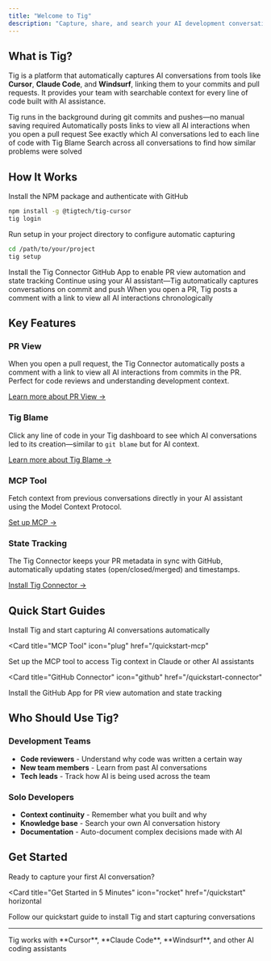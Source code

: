 ```yaml
---
title: "Welcome to Tig"
description: "Capture, share, and search your AI development conversations"
---
```


## What is Tig?

Tig is a platform that automatically captures AI conversations from tools like **Cursor**, **Claude Code**, and **Windsurf**, linking them to your commits and pull requests. It provides your team with searchable context for every line of code built with AI assistance.

<CardGroup cols={2}>
<Card title="Automatic Capture" icon="robot">
  Tig runs in the background during git commits and pushes—no manual saving required
</Card>

<Card title="PR View" icon="code-pull-request">
  Automatically posts links to view all AI interactions when you open a pull request
</Card>

<Card title="Code Context" icon="code-commit">
  See exactly which AI conversations led to each line of code with Tig Blame
</Card>

<Card title="Team Search" icon="magnifying-glass">
  Search across all conversations to find how similar problems were solved
</Card>
</CardGroup>

## How It Works

<Steps>
<Step title="Install Tig">
  Install the NPM package and authenticate with GitHub

  ```bash
  npm install -g @tigtech/tig-cursor
  tig login
  ```
</Step>

<Step title="Set Up Your Project">
  Run setup in your project directory to configure automatic capturing

  ```bash
  cd /path/to/your/project
  tig setup
  ```
</Step>

<Step title="Install GitHub App">
  Install the Tig Connector GitHub App to enable PR view automation and state tracking
</Step>

<Step title="Code as Usual">
  Continue using your AI assistant—Tig automatically captures conversations on commit and push
</Step>

<Step title="Review PRs with Context">
  When you open a PR, Tig posts a comment with a link to view all AI interactions chronologically
</Step>
</Steps>

## Key Features

### PR View
When you open a pull request, the Tig Connector automatically posts a comment with a link to view all AI interactions from commits in the PR. Perfect for code reviews and understanding development context.

[Learn more about PR View →](/essentials/pr-view)

### Tig Blame
Click any line of code in your Tig dashboard to see which AI conversations led to its creation—similar to `git blame` but for AI context.

[Learn more about Tig Blame →](/essentials/tig-blame)

### MCP Tool
Fetch context from previous conversations directly in your AI assistant using the Model Context Protocol.

[Set up MCP →](/quickstart-mcp)

### State Tracking
The Tig Connector keeps your PR metadata in sync with GitHub, automatically updating states (open/closed/merged) and timestamps.

[Install Tig Connector →](/quickstart-connector)

## Quick Start Guides

<CardGroup cols={3}>
<Card
  title="Saving Chats"
  icon="messages"
  href="/quickstart"
>
  Install Tig and start capturing AI conversations automatically
</Card>

<Card
  title="MCP Tool"
  icon="plug"
  href="/quickstart-mcp"
>
  Set up the MCP tool to access Tig context in Claude or other AI assistants
</Card>

<Card
  title="GitHub Connector"
  icon="github"
  href="/quickstart-connector"
>
  Install the GitHub App for PR view automation and state tracking
</Card>
</CardGroup>

## Who Should Use Tig?

### Development Teams
- **Code reviewers** - Understand why code was written a certain way
- **New team members** - Learn from past AI conversations
- **Tech leads** - Track how AI is being used across the team

### Solo Developers
- **Context continuity** - Remember what you built and why
- **Knowledge base** - Search your own AI conversation history
- **Documentation** - Auto-document complex decisions made with AI

## Get Started

Ready to capture your first AI conversation?

<Card
  title="Get Started in 5 Minutes"
  icon="rocket"
  href="/quickstart"
  horizontal
>
  Follow our quickstart guide to install Tig and start capturing conversations
</Card>

---

<Info>
Tig works with **Cursor**, **Claude Code**, **Windsurf**, and other AI coding assistants
</Info>
